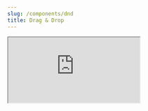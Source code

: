 ```yaml
---
slug: /components/dnd
title: Drag & Drop
---
```


<iframe
  src="https://codesandbox.io/embed/slate-plugins-playground-v1-2mh1c?autoresize=1&fontsize=16&theme=dark"
  style={{
    width: '100%',
    height: '80vh',
    border: 0,
    borderRadius: '8px',
    overflow: 'hidden',
  }}
  title="Slate Plugins Playground"
  allow="accelerometer; ambient-light-sensor; camera; encrypted-media; geolocation; gyroscope; hid; microphone; midi; payment; usb; vr; xr-spatial-tracking"
  sandbox="allow-forms allow-modals allow-popups allow-presentation allow-same-origin allow-scripts"
/>

<!-- ```ts live-->
<!-- () => { -->
<!--   let styledComponents = createSlatePluginsComponents({ -->
<!--     [ELEMENT_MENTION]: withProps(MentionElement, { -->
<!--       renderLabel: renderMentionLabel, -->
<!--     }), -->
<!--   }); -->
<!--   styledComponents = withStyledPlaceHolders(styledComponents); -->
<!--   styledComponents = withStyledDraggables(styledComponents); -->

<!--   const defaultOptions = createSlatePluginsOptions(); -->

<!--   const Editor = () => { -->
<!--     const { setSearch, plugin: searchHighlightPlugin } = useFindReplacePlugin(); -->
<!--     const { getMentionSelectProps, plugin: mentionPlugin } = useMentionPlugin( -->
<!--       optionsMentionPlugin -->
<!--     ); -->

<!--     const pluginsMemo = useMemo(() => { -->
<!--       const plugins = [ -->
<!--         createReactPlugin(), -->
<!--         createHistoryPlugin(), -->
<!--         createParagraphPlugin(), -->
<!--         createBlockquotePlugin(), -->
<!--         createTodoListPlugin(), -->
<!--         createHeadingPlugin(), -->
<!--         createImagePlugin(), -->
<!--         createLinkPlugin(), -->
<!--         createListPlugin(), -->
<!--         createTablePlugin(), -->
<!--         createMediaEmbedPlugin(), -->
<!--         createCodeBlockPlugin(), -->
<!--         createAlignPlugin(), -->
<!--         createBoldPlugin(), -->
<!--         createCodePlugin(), -->
<!--         createItalicPlugin(), -->
<!--         createHighlightPlugin(), -->
<!--         createUnderlinePlugin(), -->
<!--         createStrikethroughPlugin(), -->
<!--         createSubscriptPlugin(), -->
<!--         createSuperscriptPlugin(), -->
<!--         createKbdPlugin(), -->
<!--         createNodeIdPlugin(), -->
<!--         createAutoformatPlugin(optionsAutoformat), -->
<!--         createResetNodePlugin(optionsResetBlockTypePlugin), -->
<!--         createSoftBreakPlugin(optionsSoftBreakPlugin), -->
<!--         createExitBreakPlugin(optionsExitBreakPlugin), -->
<!--         createNormalizeTypesPlugin({ -->
<!--           rules: [{ path: [0], strictType: ELEMENT_H1 }], -->
<!--         }), -->
<!--         createTrailingBlockPlugin({ type: ELEMENT_PARAGRAPH }), -->
<!--         createSelectOnBackspacePlugin({ allow: ELEMENT_IMAGE }), -->
<!--         mentionPlugin, -->
<!--         searchHighlightPlugin, -->
<!--       ]; -->

<!--       plugins.push(createDeserializeHTMLPlugin({ plugins })); -->

<!--       return plugins; -->
<!--     }, [mentionPlugin, options, searchHighlightPlugin]); -->

<!--     return ( -->
<!--       <SlatePlugins -->
<!--         id="playground" -->
<!--         plugins={pluginsMemo} -->
<!--         components={styledComponents} -->
<!--         options={defaultOptions} -->
<!--         editableProps={editableProps} -->
<!--         initialValue={initialValuePlayground} -->
<!--       > -->
<!--         <ToolbarSearchHighlight icon={Search} setSearch={setSearch} /> -->
<!--         <HeadingToolbar> -->
<!--           <ToolbarButtonsBasicElements /> -->
<!--           <ToolbarButtonsList /> -->
<!--           <ToolbarButtonsBasicMarks /> -->
<!--           <ToolbarButtonsAlign /> -->
<!--           <ToolbarLink icon={<Link />} /> -->
<!--           <ToolbarImage icon={<Image />} /> -->
<!--           <ToolbarButtonsTable /> -->
<!--         </HeadingToolbar> -->

<!--         <BallonToolbarMarks /> -->

<!--         <MentionSelect -->
<!--           {...getMentionSelectProps()} -->
<!--           renderLabel={renderMentionLabel} -->
<!--         /> -->
<!--       </SlatePlugins> -->
<!--     ); -->
<!--   } -->

<!--   return ( -->
<!--     <DndProvider backend={HTML5Backend}> -->
<!--       <Editor /> -->
<!--     </DndProvider> -->
<!--   ); -->
<!-- } -->
<!-- ``` -->